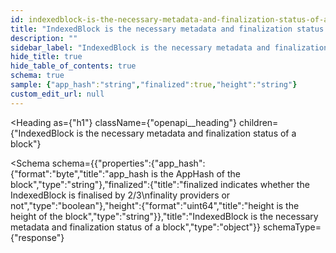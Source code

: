 ```yaml
---
id: indexedblock-is-the-necessary-metadata-and-finalization-status-of-a-block
title: "IndexedBlock is the necessary metadata and finalization status of a block"
description: ""
sidebar_label: "IndexedBlock is the necessary metadata and finalization status of a block"
hide_title: true
hide_table_of_contents: true
schema: true
sample: {"app_hash":"string","finalized":true,"height":"string"}
custom_edit_url: null
---
```



<Heading
  as={"h1"}
  className={"openapi__heading"}
  children={"IndexedBlock is the necessary metadata and finalization status of a block"}
>
</Heading>





<Schema
  schema={{"properties":{"app_hash":{"format":"byte","title":"app_hash is the AppHash of the block","type":"string"},"finalized":{"title":"finalized indicates whether the IndexedBlock is finalised by 2/3\nfinality providers or not","type":"boolean"},"height":{"format":"uint64","title":"height is the height of the block","type":"string"}},"title":"IndexedBlock is the necessary metadata and finalization status of a block","type":"object"}}
  schemaType={"response"}
>
  
</Schema>
            